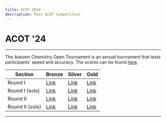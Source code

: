 ```yaml
---
title: ACOT 2024
description: Past ACOT Competition
---
```


# ACOT '24

---

The Autumn Chemistry Open Tournament is an annual tournament that tests participants' speed and accuracy.
The scores can be found [here](https://docs.google.com/spreadsheets/d/1PX6G_wzYQ0Wtm7hRjY1Ry-lmMAqekxrJOtWdQ_ydz5s/edit?usp=sharing).

| Section         | Bronze                                                                                     | Silver                                                                                     | Gold                                                                                       |
| --------------- | ------------------------------------------------------------------------------------------ | ------------------------------------------------------------------------------------------ | ------------------------------------------------------------------------------------------ |
| Round I         | [Link](https://drive.google.com/file/d/1jl8hXJo4GaOyL3FPcY-T6xV_GhREzY6-/view?usp=sharing) | [Link](https://drive.google.com/file/d/1wy5brgOpuwM1CpGc1G6jb5kp6qrpyENI/view?usp=sharing) | [Link](https://drive.google.com/file/d/1qFQzAcqJAs5V8jBbWF_MEb5cSOnk2Nor/view?usp=sharing) |
| Round I (sols)  | [Link](https://drive.google.com/file/d/17rRPnKYqRB-J7N-QtlH1oNG-hUdM4tuP/view?usp=sharing) | [Link](https://drive.google.com/file/d/1h2M0nkWGXx22qOYW8jKKvKXAe1wWTcZP/view?usp=sharing) | [Link](https://drive.google.com/file/d/1K9K1XqDEETCnF_7ytkt068xliXLIGTHr/view?usp=sharing) |
| Round II        | [Link](https://drive.google.com/file/d/1QWhBEyti-YPRmM6qFVIXA_Euta1DBHOB/view?usp=sharing) | [Link](https://drive.google.com/file/d/1cYazxSNBqD898qijol9vFL3rYRSmU1D4/view?usp=sharing) | [Link](https://drive.google.com/file/d/1wWPVrJgYF5x5k_40NJ9SKpXzlPg0USQC/view?usp=sharing) |
| Round II (sols) | [Link](https://drive.google.com/file/d/1XuboFhcNm6JVnfx_xPemvpUjf_P29Z5W/view?usp=sharing) | [Link](https://drive.google.com/file/d/16sfu6OaRynztatvesJexG83t7BqHG_0O/view?usp=sharing) | [Link](https://drive.google.com/file/d/1XlhAFJ3FQeF5ic_EC40dw7eSwA0QDvG_/view?usp=sharing) |

---

<Youtube title="Award Ceremony" youtubeId="EMw2-zV0fkg" />
